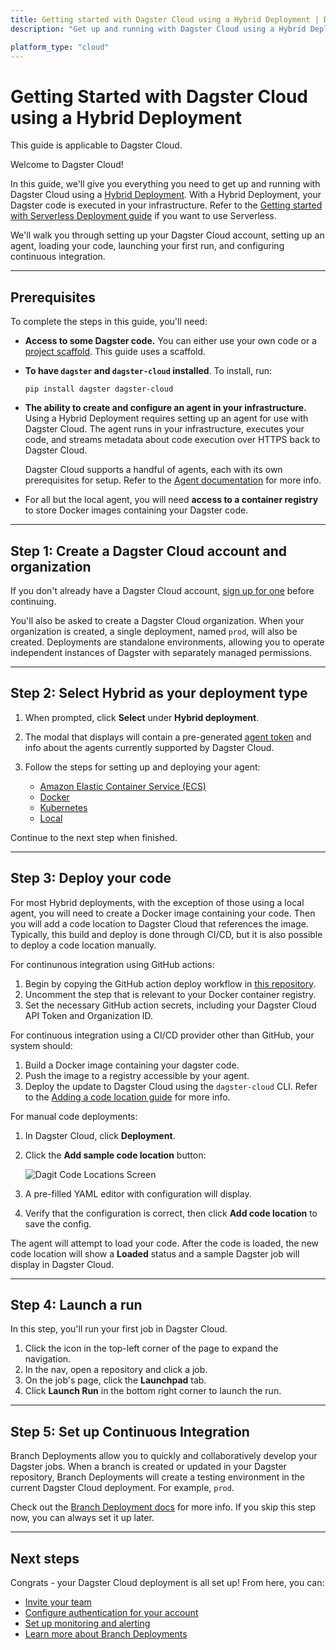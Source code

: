 ```yaml
---
title: Getting started with Dagster Cloud using a Hybrid Deployment | Dagster Cloud
description: "Get up and running with Dagster Cloud using a Hybrid Deployment."

platform_type: "cloud"
---
```


# Getting Started with Dagster Cloud using a Hybrid Deployment

<Note>This guide is applicable to Dagster Cloud.</Note>

Welcome to Dagster Cloud!

In this guide, we'll give you everything you need to get up and running with Dagster Cloud using a [Hybrid Deployment](/dagster-cloud/deployment/hybrid). With a Hybrid Deployment, your Dagster code is executed in your infrastructure. Refer to the [Getting started with Serverless Deployment guide](/dagster-cloud/getting-started/getting-started-with-serverless-deployment) if you want to use Serverless.

We'll walk you through setting up your Dagster Cloud account, setting up an agent, loading your code, launching your first run, and configuring continuous integration.

---

## Prerequisites

To complete the steps in this guide, you'll need:

- **Access to some Dagster code.** You can either use your own code or a [project scaffold](/getting-started/create-new-project). This guide uses a scaffold.

- **To have `dagster` and `dagster-cloud` installed**. To install, run:

  ```shell
  pip install dagster dagster-cloud
  ```

- **The ability to create and configure an agent in your infrastructure.** Using a Hybrid Deployment requires setting up an agent for use with Dagster Cloud. The agent runs in your infrastructure, executes your code, and streams metadata about code execution over HTTPS back to Dagster Cloud.

  Dagster Cloud supports a handful of agents, each with its own prerequisites for setup. Refer to the [Agent documentation](/dagster-cloud/deployment/agents) for more info.

- For all but the local agent, you will need **access to a container registry** to store Docker images containing your Dagster code.

---

## Step 1: Create a Dagster Cloud account and organization

If you don't already have a Dagster Cloud account, [sign up for one](https://dagster.cloud/signup) before continuing.

You'll also be asked to create a Dagster Cloud organization. When your organization is created, a single deployment, named `prod`, will also be created. Deployments are standalone environments, allowing you to operate independent instances of Dagster with separately managed permissions.

---

## Step 2: Select Hybrid as your deployment type

1. When prompted, click **Select** under **Hybrid deployment**.
2. The modal that displays will contain a pre-generated [agent token](/dagster-cloud/account/managing-user-agent-tokens) and info about the agents currently supported by Dagster Cloud.
3. Follow the steps for setting up and deploying your agent:

   - [Amazon Elastic Container Service (ECS)](/dagster-cloud/deployment/agents/amazon-ecs/creating-ecs-agent-new-vpc)
   - [Docker](/dagster-cloud/deployment/agents/docker)
   - [Kubernetes](/dagster-cloud/deployment/agents/kubernetes/configuring-running-kubernetes-agent)
   - [Local](/dagster-cloud/deployment/agents/local)

Continue to the next step when finished.

---

## Step 3: Deploy your code

For most Hybrid deployments, with the exception of those using a local agent, you will need to create a Docker image containing your code. Then you will add a code location to Dagster Cloud that references the image. Typically, this build and deploy is done through CI/CD, but it is also possible to deploy a code location manually.

<TabGroup>
  <TabItem name="GitHub Actions">

For continunous integration using GitHub actions:

1. Begin by copying the GitHub action deploy workflow in [this repository](https://github.com/dagster-io/dagster-cloud-hybrid-quickstart).
2. Uncomment the step that is relevant to your Docker container registry.
3. Set the necessary GitHub action secrets, including your Dagster Cloud API Token and Organization ID.

</TabItem>
<TabItem name="Other CI/CD provider">

For continuous integration using a CI/CD provider other than GitHub, your system should:

1. Build a Docker image containing your dagster code.
2. Push the image to a registry accessible by your agent.
3. Deploy the update to Dagster Cloud using the `dagster-cloud` CLI. Refer to the [Adding a code location guide](/dagster-cloud/developing-testing/code-locations) for more info.

</TabItem>
<TabItem name="Manual deployment">

For manual code deployments:

1. In Dagster Cloud, click **Deployment**.

2. Click the **Add sample code location** button:

   <Image
   alt="Dagit Code Locations Screen"
   src="/images/dagster-cloud/getting-started/adding_code_location.png"
   width={1118}
   height={500}
   />

3. A pre-filled YAML editor with configuration will display.

4. Verify that the configuration is correct, then click **Add code location** to save the config.

The agent will attempt to load your code. After the code is loaded, the new code location will show a **Loaded** status and a sample Dagster job will display in Dagster Cloud.

</TabItem>
</TabGroup>

---

## Step 4: Launch a run

In this step, you'll run your first job in Dagster Cloud.

1. Click the icon in the top-left corner of the page to expand the navigation.
2. In the nav, open a repository and click a job.
3. On the job's page, click the **Launchpad** tab.
4. Click **Launch Run** in the bottom right corner to launch the run.

---

## Step 5: Set up Continuous Integration

Branch Deployments allow you to quickly and collaboratively develop your Dagster jobs. When a branch is created or updated in your Dagster repository, Branch Deployments will create a testing environment in the current Dagster Cloud deployment. For example, `prod`.

Check out the [Branch Deployment docs](/dagster-cloud/developing-testing/branch-deployments) for more info. If you skip this step now, you can always set it up later.

---

## Next steps

Congrats - your Dagster Cloud deployment is all set up! From here, you can:

- [Invite your team](/dagster-cloud/account/managing-users)
- [Configure authentication for your account](/dagster-cloud/account/authentication)
- [Set up monitoring and alerting](/dagster-cloud/account/setting-up-alerts)
- [Learn more about Branch Deployments](/dagster-cloud/developing-testing/branch-deployments)
